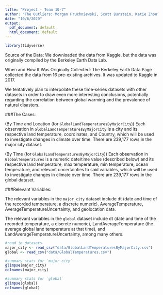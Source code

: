 ```yaml
---
title: "Project - Team 10-7"
author: "The Outliers: Morgan Pruchniewski, Scott Burstein, Katie Zhou"
date: "10/6/2020"
output: 
  pdf_document: default
  html_document: default
---
```


```r
library(tidyverse) 
```

Source of the Data: We downloaded the data from Kaggle, but the data was originally compiled by the Berkeley Earth Data Lab.

When and How It Was Originally Collected: The Berkeley Earth Data Page collected the data from 16 pre-existing archives. It was updated to Kaggle in 2017.

We tentatively plan to interpolate these time-series datasets with other datasets in order to draw even more interesting conclusions, potentially regarding the correlation between global warming and the prevalence of natural disasters. 

###The Cases:

(By Time and Location (for `GlobalLandTemperaturesByMajorCity`))
Each observation in `GlobalLandTemperaturesByMajorCity` is a city and its respective land temperature, coordinates, and Country, which will be used to investigate changes in climate over time. There are 239,177 rows in the major city dataset. 

(By Time (for `GlobalLandTemperaturesByMajorCity`))
Each observation in `GlobalTemperatures` is a numeric date/time value (described below) and its respective land temperature, max temperature, min temperature, ocean temperature, and relevant uncertainties to said variables, which will be used to investigate changes in climate over time. There are 239,177 rows in the global dataset. 

###Relevant Variables:

The relevant variables in the `major_city` dataset include dt (date and time of the recorded temperature, a discrete numeric), AverageTemperature, AverageTemperatureUncertainty, and geolocation data.

The relevant variables in the `global` dataset include dt (date and time of the recorded temperature, a discrete numeric), LandAverageTemperature (the average global land temperature at that time), and LandAverageTemperatureUncertainty, among many others.

```r
#read in datasets
major_city <- read_csv("data/GlobalLandTemperaturesByMajorCity.csv")
global <- read_csv("data/GlobalTemperatures.csv")

#summary stats for `major_city`
glimpse(major_city)
colnames(major_city)

#summary stats for `global`
glimpse(global)
colnames(global)
```

